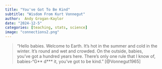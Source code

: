 ```yaml
---
title: "You've Got To Be Kind"
subtitle: "Wisdom From Kurt Vonnegut"
author:  Andy Grogan-Kaylor 
date: "2024-12-5"
categories: [teaching, stats, science]
image: "connections2.png"
---
```


> "Hello babies. Welcome to Earth. It’s hot in the summer and cold in the winter. It’s round and wet and crowded. On the outside, babies, you’ve got a hundred years here. There’s only one rule that I know of, babies-“G** d*** it, you’ve got to be kind." [@Vonnegut1965]



